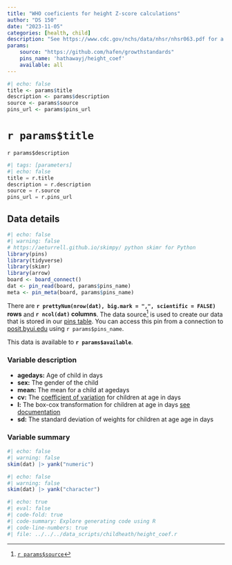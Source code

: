 ```yaml
---
title: "WHO coeficients for height Z-score calculations"
author: "DS 150"
date: "2023-11-05"
categories: [health, child]
description: "See https://www.cdc.gov/nchs/data/nhsr/nhsr063.pdf for a description of how calculations are made.  However, the CDC has different coefficients."
params: 
    source: "https://github.com/hafen/growthstandards"
    pins_name: 'hathawayj/height_coef'
    available: all
---
```



```r
#| echo: false
title <- params$title
description <- params$description
source <- params$source
pins_url <- params$pins_url
```

# `r params$title`

`r params$description`

```python
#| tags: [parameters]
#| echo: false
title = r.title
description = r.description
source = r.source
pins_url = r.pins_url

```


## Data details

```r
#| echo: false
#| warning: false
# https://aeturrell.github.io/skimpy/ python skimr for Python
library(pins)
library(tidyverse)
library(skimr)
library(arrow)
board <- board_connect()
dat <- pin_read(board, params$pins_name)
meta <- pin_meta(board, params$pins_name)
```

There are __`r prettyNum(nrow(dat), big.mark = ",", scientific = FALSE)` rows__ and __`r ncol(dat)` columns__. The data source[^1] is used to create our data that is stored in our [pins table](`r meta$local$url`). You can access this pin from a connection to [posit.byui.edu](https://posit.byui.edu) using ``r params$pins_name``.

This data is available to __`r params$available`__.

### Variable description

- __agedays:__ Age of child in days
- __sex:__ The gender of the child
- __mean:__ The mean for a child at agedays
- __cv:__ The [coefficient of variation](https://en.wikipedia.org/wiki/Coefficient_of_variation) for children at age in days
- __l:__ The box-cox transformation for children at age in days [see documentation](https://www.cdc.gov/nchs/data/nhsr/nhsr063.pdf)
- __sd:__ The standard deviation of weights for children at age age in days

### Variable summary

```r
#| echo: false
#| warning: false
skim(dat) |> yank("numeric")
```


```r
#| echo: false
#| warning: false
skim(dat) |> yank("character")
```

```r
#| echo: true
#| eval: false
#| code-fold: true
#| code-summary: Explore generating code using R
#| code-line-numbers: true
#| file: ../../../data_scripts/childheath/height_coef.r
```

<!-- ```{python}
#| echo: true
#| eval: false
#| code-fold: true
#| code-summary: Explore generating code using Python
#| code-line-numbers: true
# file: ../../../data_scripts/childhealth.py
``` -->

[^1]: [`r params$source`](`r params$source`)